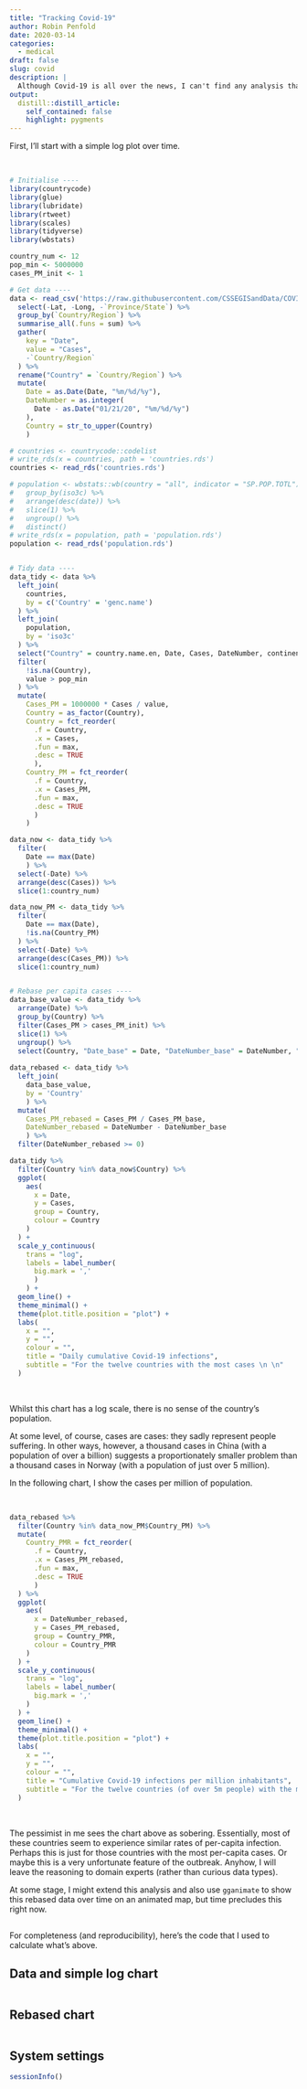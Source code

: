 ```yaml
---
title: "Tracking Covid-19"
author: Robin Penfold
date: 2020-03-14
categories:
  - medical
draft: false
slug: covid
description: |
  Although Covid-19 is all over the news, I can't find any analysis that uses per-capita data on a log scale. For that reason, I've done this analysis myself.
output:
  distill::distill_article:
    self_contained: false
    highlight: pygments
---
```


First, I'll start with a simple log plot over time. 

</br>

```r
# Initialise ----
library(countrycode)
library(glue)
library(lubridate)
library(rtweet)
library(scales)
library(tidyverse)
library(wbstats)

country_num <- 12
pop_min <- 5000000
cases_PM_init <- 1

# Get data ----
data <- read_csv('https://raw.githubusercontent.com/CSSEGISandData/COVID-19/master/csse_covid_19_data/csse_covid_19_time_series/time_series_19-covid-Confirmed.csv') %>% 
  select(-Lat, -Long, -`Province/State`) %>% 
  group_by(`Country/Region`) %>% 
  summarise_all(.funs = sum) %>% 
  gather(
    key = "Date", 
    value = "Cases", 
    -`Country/Region`
  ) %>% 
  rename("Country" = `Country/Region`) %>% 
  mutate(
    Date = as.Date(Date, "%m/%d/%y"),
    DateNumber = as.integer(
      Date - as.Date("01/21/20", "%m/%d/%y")
    ),
    Country = str_to_upper(Country)
    )

# countries <- countrycode::codelist
# write_rds(x = countries, path = 'countries.rds')
countries <- read_rds('countries.rds')

# population <- wbstats::wb(country = "all", indicator = "SP.POP.TOTL") %>% 
#   group_by(iso3c) %>% 
#   arrange(desc(date)) %>% 
#   slice(1) %>% 
#   ungroup() %>% 
#   distinct()
# write_rds(x = population, path = 'population.rds')
population <- read_rds('population.rds')


# Tidy data ----
data_tidy <- data %>% 
  left_join(
    countries, 
    by = c('Country' = 'genc.name')
  ) %>% 
  left_join(
    population, 
    by = 'iso3c'
  ) %>% 
  select("Country" = country.name.en, Date, Cases, DateNumber, continent, iso3c, value) %>% 
  filter(
    !is.na(Country),
    value > pop_min
  ) %>% 
  mutate(
    Cases_PM = 1000000 * Cases / value,
    Country = as_factor(Country),
    Country = fct_reorder(
      .f = Country, 
      .x = Cases, 
      .fun = max, 
      .desc = TRUE
      ),
    Country_PM = fct_reorder(
      .f = Country, 
      .x = Cases_PM, 
      .fun = max, 
      .desc = TRUE
      )
    )

data_now <- data_tidy %>%
  filter(
    Date == max(Date)
    ) %>%
  select(-Date) %>%
  arrange(desc(Cases)) %>%
  slice(1:country_num)

data_now_PM <- data_tidy %>%
  filter(
    Date == max(Date),
    !is.na(Country_PM)
  ) %>%
  select(-Date) %>%
  arrange(desc(Cases_PM)) %>%
  slice(1:country_num)


# Rebase per capita cases ----
data_base_value <- data_tidy %>% 
  arrange(Date) %>% 
  group_by(Country) %>% 
  filter(Cases_PM > cases_PM_init) %>% 
  slice(1) %>% 
  ungroup() %>% 
  select(Country, "Date_base" = Date, "DateNumber_base" = DateNumber, "Cases_PM_base" = Cases_PM)
  
data_rebased <- data_tidy %>% 
  left_join(
    data_base_value, 
    by = 'Country'
    ) %>% 
  mutate(
    Cases_PM_rebased = Cases_PM / Cases_PM_base,
    DateNumber_rebased = DateNumber - DateNumber_base
    ) %>% 
  filter(DateNumber_rebased >= 0)

data_tidy %>% 
  filter(Country %in% data_now$Country) %>%
  ggplot(
    aes(
      x = Date,
      y = Cases,
      group = Country,
      colour = Country
    )
  ) + 
  scale_y_continuous(
    trans = "log", 
    labels = label_number(
      big.mark = ','
      )
    ) + 
  geom_line() + 
  theme_minimal() + 
  theme(plot.title.position = "plot") +
  labs(
    x = "",
    y = "",
    colour = "",
    title = "Daily cumulative Covid-19 infections",
    subtitle = "For the twelve countries with the most cases \n \n"
  )
```
</br>

Whilst this chart has a log scale, there is no sense of the country's population. 

At some level, of course, cases are cases: they sadly represent people suffering. In other ways, however, a thousand cases in China (with a population of over a billion) suggests a proportionately smaller problem than a thousand cases in Norway (with a population of just over 5 million).

In the following chart, I show the cases per million of population.

</br>

```r
data_rebased %>% 
  filter(Country %in% data_now_PM$Country_PM) %>% 
  mutate(
    Country_PMR = fct_reorder(
      .f = Country, 
      .x = Cases_PM_rebased, 
      .fun = max, 
      .desc = TRUE
      )
  ) %>% 
  ggplot(
    aes(
      x = DateNumber_rebased,
      y = Cases_PM_rebased,
      group = Country_PMR,
      colour = Country_PMR
    )
  ) + 
  scale_y_continuous(
    trans = "log", 
    labels = label_number(
      big.mark = ','
    )
  ) + 
  geom_line() + 
  theme_minimal() +
  theme(plot.title.position = "plot") +
  labs(
    x = "",
    y = "",
    colour = "",
    title = "Cumulative Covid-19 infections per million inhabitants",
    subtitle = "For the twelve countries (of over 5m people) with the most per-capita cases \nShown against days since cumulative infections first exceeded 1 per million \n \n"
  )
```
</br>

The pessimist in me sees the chart above as sobering. Essentially, most of these countries seem to experience similar rates of per-capita infection. Perhaps this is just for those countries with the most per-capita cases. Or maybe this is a very unfortunate feature of the outbreak. Anyhow, I will leave the reasoning to domain experts (rather than curious data types).

At some stage, I might extend this analysis and also use `gganimate` to show this rebased data over time on an animated map, but time precludes this right now.

##   {.appendix}

For completeness (and reproducibility), here's the code that I used to calculate what's above. 

## Data and simple log chart {.appendix}

```r
```

## Rebased chart {.appendix}
  
```r
```

## System settings {.appendix}

```r
sessionInfo()
```
